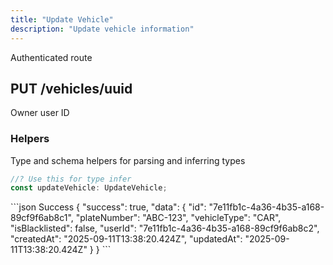 ```yaml
---
title: "Update Vehicle"
description: "Update vehicle information"
---
```


<Info>Authenticated route</Info>
## PUT /vehicles/uuid

<ResponseField
  name="uuid"
  type="param"
  example="7e11fb1c-4a36-4b35-a168-89cf9f6ab8c1"
  required
/>

<Expandable title="Update Schema">
  <ResponseField
    name="plateNumber"
    type="string"
    example="ABC-123"
  />
  <ResponseField
    name="vehicleType"
    type="string"
    example="CAR"
  />
  <ResponseField
    name="userId"
    type="string"
    example="7e11fb1c-4a36-4b35-a168-89cf9f6ab8c2"
  >
    Owner user ID
  </ResponseField>
</Expandable>

### Helpers

Type and schema helpers for parsing and inferring types

```ts Vehicle
//? Use this for type infer
const updateVehicle: UpdateVehicle;
```

<ResponseExample>
```json Success
{
    "success": true,
    "data": {
        "id": "7e11fb1c-4a36-4b35-a168-89cf9f6ab8c1",
        "plateNumber": "ABC-123",
        "vehicleType": "CAR",
        "isBlacklisted": false,
        "userId": "7e11fb1c-4a36-4b35-a168-89cf9f6ab8c2",
        "createdAt": "2025-09-11T13:38:20.424Z",
        "updatedAt": "2025-09-11T13:38:20.424Z"
    }
}
```
</ResponseExample>
